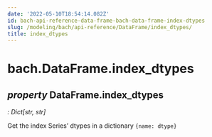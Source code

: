 ```yaml
---
date: '2022-05-10T18:54:14.082Z'
id: bach-api-reference-data-frame-bach-data-frame-index-dtypes
slug: /modeling/bach/api-reference/DataFrame/index_dtypes/
title: index_dtypes
---
```


# bach.DataFrame.index_dtypes

<div className="property">

## <span className="type-annotation"><em>property </em></span> <span className="additional-name">DataFrame.</span><span className="name">index_dtypes</span>

<span className="type-annotation"><em>

: Dict[str, str]

</em></span> 


<div className="content">

Get the index Series’ dtypes in a dictionary `{name: dtype}`


</div>


</div>
